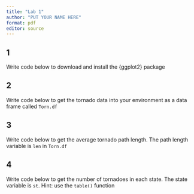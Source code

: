 ```yaml
---
title: "Lab 1"
author: "PUT YOUR NAME HERE"
format: pdf
editor: source
---
```


## 1 
Write code below to download and install the {ggplot2} package

## 2 
Write code below to get the tornado data into your environment as a data frame called `Torn.df`

## 3 
Write code below to get the average tornado path length. The path length variable is `len` in `Torn.df`

## 4
Write code below to get the number of tornadoes in each state. The state variable is `st`. Hint: use the `table()` function

